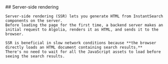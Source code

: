 <Accordion title="React InstantSearch SSR" icon="react">
    ## Server-side rendering

    Server-side rendering (SSR) lets you generate HTML from InstantSearch components on the server.
    Before loading the page for the first time, a backend server makes an initial request to Algolia, renders it as HTML, and sends it to the browser.

    SSR is beneficial in slow network conditions because **the browser directly loads an HTML document containing search results.**
    There's no need to wait for all the JavaScript assets to load before seeing the search results.
</Accordion>